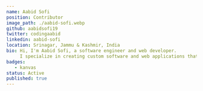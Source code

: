 ---
name: Aabid Sofi
position: Contributor
image_path: ./aabid-sofi.webp
github: aabidsofi19
twitter: codingaabid
linkedin: aabid-sofi
location: Srinagar, Jammu & Kashmir, India
bio: Hi, I'm Aabid Sofi, a software engineer and web developer.
     I specialize in creating custom software and web applications that are both functional and visually appealing, with a focus on design, security, and performance. Highly passionate about cloud native and open source .
badges:
   - kanvas
status: Active
published: true
---
